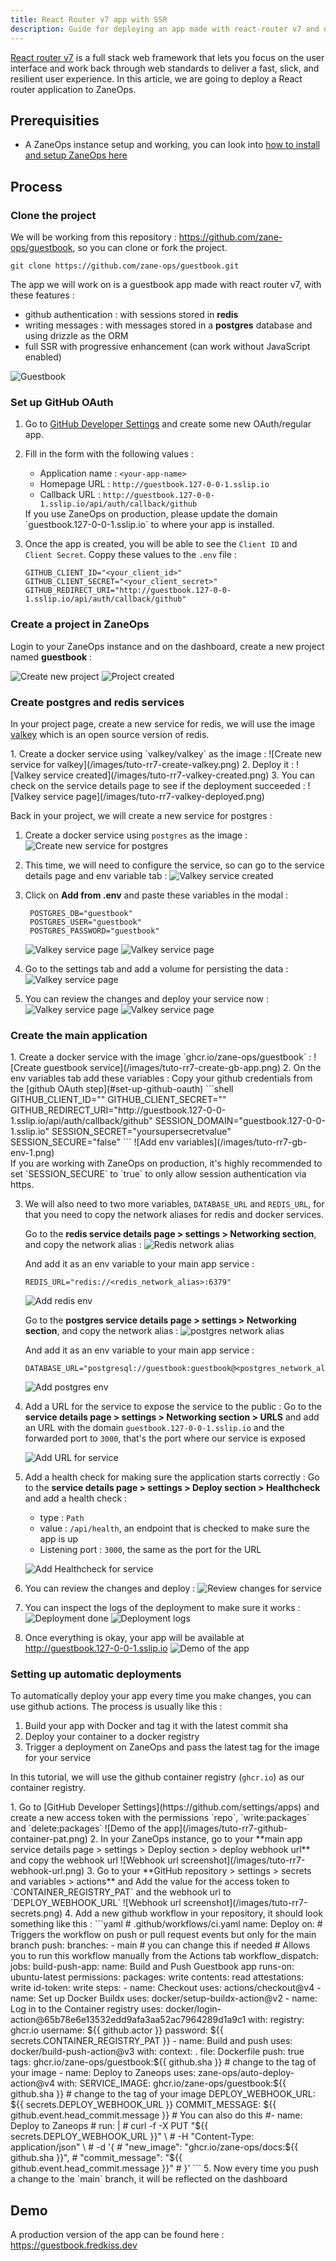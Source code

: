 ```yaml
---
title: React Router v7 app with SSR
description: Guide for deploying an app made with react-router v7 and node postgres 
---
```




[React router v7](https://reactrouter.com) is a full stack web framework that lets you focus on the user interface and work back through web standards to deliver a fast, slick, and resilient user experience. 
In this article, we are going to deploy a React router application to ZaneOps.

## Prerequisities

- A ZaneOps instance setup and working, you can look into [how to install and setup ZaneOps here](/installation)

## Process

### Clone the project

We will be working from this repository : https://github.com/zane-ops/guestbook, so you can clone or fork the project.

```shell
git clone https://github.com/zane-ops/guestbook.git
```

The app we will work on is a guestbook app made with react router v7, with these features : 

- github authentication : with sessions stored in **redis**
- writing messages : with messages stored in a **postgres** database and using drizzle as the ORM
- full SSR with progressive enhancement (can work without JavaScript enabled)

![Guestbook](/images/guestbook-screenshot.png)

### Set up GitHub OAuth

<Steps>

1. Go to [GitHub Developer Settings](https://github.com/settings/apps) and create some new OAuth/regular app.

2. Fill in the form with the following values :
   - Application name : `<your-app-name>`
   - Homepage URL : `http://guestbook.127-0-0-1.sslip.io` 
   - Callback URL : `http://guestbook.127-0-0-1.sslip.io/api/auth/callback/github`
    <Aside type='note'>
    If you use ZaneOps on production, please update the domain `guestbook.127-0-0-1.sslip.io` to where your app is installed.
    </Aside>

3. Once the app is created, you will be able to see the `Client ID` and `Client Secret`. Coppy these values to the `.env` file :

    ```shell
    GITHUB_CLIENT_ID="<your_client_id>"
    GITHUB_CLIENT_SECRET="<your_client_secret>"
    GITHUB_REDIRECT_URI="http://guestbook.127-0-0-1.sslip.io/api/auth/callback/github"
    ```
</Steps>


### Create a project in ZaneOps

Login to your ZaneOps instance and on the dashboard, create a new project named **guestbook** : 

![Create new project](/images/tuto-rr7-new-project.png)
![Project created](/images/tuto-rr7-project-created.png)

### Create postgres and redis services

In your project page, create a new service for redis, we will use the image [valkey](https://valkey.io/) which is an open source version 
of redis.

<Steps>
1. Create a docker service using `valkey/valkey` as the image :
    ![Create new service for valkey](/images/tuto-rr7-create-valkey.png)
2. Deploy it :
    ![Valkey service created](/images/tuto-rr7-valkey-created.png)
3. You can check on the service details page to see if the deployment succeeded : 
    ![Valkey service page](/images/tuto-rr7-valkey-deployed.png)
</Steps>


Back in your project, we will create a new service for postgres :
<Steps>
1. Create a docker service using `postgres` as the image :
    ![Create new service for postgres](/images/tuto-rr7-create-pg.png)

2. This time, we will need to configure the service, so can go to the service details page and env variable tab :
    ![Valkey service created](/images/tuto-rr7-pg-env-tab.png)

3. Click on **Add from .env** and paste these variables in the modal :
   ```shell
    POSTGRES_DB="guestbook"
    POSTGRES_USER="guestbook"
    POSTGRES_PASSWORD="guestbook"
   ```
    ![Valkey service page](/images/tuto-rr7-pg-env-modal.png)
    ![Valkey service page](/images/tuto-rr7-pg-env-added.png)

4. Go to the settings tab and add a volume for persisting the data : 
    ![Valkey service page](/images/tuto-rr7-pg-add-volume.png)

5. You can review the changes and deploy your service now : 
    ![Valkey service page](/images/tuto-rr7-pg-changes.png)
    ![Valkey service page](/images/tuto-rr7-pg-deployed.png)
</Steps>

### Create the main application

<Steps>
1. Create a docker service with the image `ghcr.io/zane-ops/guestbook` :
    ![Create guestbook service](/images/tuto-rr7-create-gb-app.png)
2. On the env variables tab add these variables :
    Copy your github credentials from the [github OAuth step](#set-up-github-oauth)
    ```shell
    GITHUB_CLIENT_ID="<your_client_id>" 
    GITHUB_CLIENT_SECRET="<your_client_secret>"
    GITHUB_REDIRECT_URI="http://guestbook.127-0-0-1.sslip.io/api/auth/callback/github"
    SESSION_DOMAIN="guestbook.127-0-0-1.sslip.io"
    SESSION_SECRET="yoursupersecretvalue"
    SESSION_SECURE="false"
   ``` 
   ![Add env variables](/images/tuto-rr7-gb-env-1.png)
   <Aside type='note'>
   If you are working with ZaneOps on production, it's highly recommended to set `SESSION_SECURE` to `true`
   to only allow session authentication via https.
   </Aside>

3. We will also need to two more variables, `DATABASE_URL` and `REDIS_URL`, for that you need to copy the 
   network aliases for redis and docker services.

   Go to the **redis service details page > settings > Networking section**, and copy the network alias : 
   ![Redis network alias](/images/tuto-rr7-alias-redis.png)

   And add it as an env variable to your main app service : 
   ```shell
   REDIS_URL="redis://<redis_network_alias>:6379"
   ```
   ![Add redis env](/images/tuto-rr7-gb-env-2.png)

   Go to the **postgres service details page > settings > Networking section**, and copy the network alias : 
   ![postgres network alias](/images/tuto-rr7-alias-pg.png)

   And add it as an env variable to your main app service : 
   ```shell
   DATABASE_URL="postgresql://guestbook:guestbook@<postgres_network_alias>:5432/guestbook"
   ```
   ![Add postgres env](/images/tuto-rr7-gb-env-3.png)
4. Add a URL for the service to expose the service to the public : 
    Go to the **service details page > settings > Networking section > URLS** and add 
    an URL with the domain `guestbook.127-0-0-1.sslip.io` and the forwarded port to `3000`, that's the 
    port where our service is exposed 

    ![Add URL for service](/images/tuto-rr7-gb-add-url.png)

5. Add a health check for making sure the application starts correctly :
   Go to the **service details page > settings > Deploy section > Healthcheck** and add a health check : 
   - type : `Path`
   - value : `/api/health`, an endpoint that is checked to make sure the app is up
   - Listening port : `3000`, the same as the port for the URL

   ![Add Healthcheck for service](/images/tuto-rr7-gb-add-healthcheck.png)

6. You can review the changes and deploy : 
   ![Review changes for service](/images/tuto-rr7-gb-changes-modal.png)

7. You can inspect the logs of the deployment to make sure it works : 
   ![Deployment done](/images/tuto-rr7-gb-deployed.png)
   ![Deployment logs](/images/tuto-rr7-gb-logs.png)
8. Once everything is okay, your app will be available at http://guestbook.127-0-0-1.sslip.io
   ![Demo of the app](/images/tuto-rr7-gb-demo.png)
</Steps>


### Setting up automatic deployments 

To automatically deploy your app every time you make changes, you can use github actions. 
The process is usually like this : 
1. Build your app with Docker and tag it with the latest commit sha
2. Deploy your container to a docker registry
3. Trigger a deployment on ZaneOps and pass the latest tag for the image for your service

In this tutorial, we will use the github container registry (`ghcr.io`) as our container registry.

<Steps>
1. Go to [GitHub Developer Settings](https://github.com/settings/apps) and create a new access token with the permissions `repo`, `write:packages` and `delete:packages` 
   ![Demo of the app](/images/tuto-rr7-github-container-pat.png)
2. In your ZaneOps instance, go to your **main app service details page > settings > Deploy section > deploy webhook url** and copy the webhook url 
   ![Webhook url screenshot](/images/tuto-rr7-webhook-url.png)
3. Go to your **GitHub repository > settings > secrets and variables > actions** and Add the value for the access token to `CONTAINER_REGISTRY_PAT` and the webhook url to `DEPLOY_WEBHOOK_URL`
   ![Webhook url screenshot](/images/tuto-rr7-secrets.png)
4. Add a new github workflow in your repository, it should look something like this : 
    ```yaml
    # .github/workflows/ci.yaml
    name: Deploy
    on:
        # Triggers the workflow on push or pull request events but only for the main branch
        push:
            branches:
                - main # you can change this if needed
        # Allows you to run this workflow manually from the Actions tab
        workflow_dispatch:
    jobs:
        build-push-app:
            name: Build and Push Guestbook app
            runs-on: ubuntu-latest
            permissions:
                packages: write
                contents: read
                attestations: write
                id-token: write
            steps:
                - name: Checkout
                  uses: actions/checkout@v4
                - name: Set up Docker Buildx
                  uses: docker/setup-buildx-action@v2
                - name: Log in to the Container registry
                  uses: docker/login-action@65b78e6e13532edd9afa3aa52ac7964289d1a9c1
                  with:
                      registry: ghcr.io
                      username: ${{ github.actor }}
                      password: ${{ secrets.CONTAINER_REGISTRY_PAT }}
                - name: Build and push
                  uses: docker/build-push-action@v3
                  with:
                      context: .
                      file: Dockerfile
                      push: true
                      tags: ghcr.io/zane-ops/guestbook:${{ github.sha }} # change to the tag of your image
                - name: Deploy to Zaneops
                  uses: zane-ops/auto-deploy-action@v4
                  with:
                      SERVICE_IMAGE: ghcr.io/zane-ops/guestbook:${{ github.sha }} # change to the tag of your image
                      DEPLOY_WEBHOOK_URL: ${{ secrets.DEPLOY_WEBHOOK_URL }}
                      COMMIT_MESSAGE: ${{ github.event.head_commit.message }}
                # You can also do this 
                #- name: Deploy to Zaneops
                #  run: |
                #    curl -f -X PUT "${{ secrets.DEPLOY_WEBHOOK_URL }}" \
                #       -H "Content-Type: application/json" \
                #       -d '{
                #             "new_image": "ghcr.io/zane-ops/docs:${{ github.sha }}",
                #             "commit_message": "${{ github.event.head_commit.message }}"
                #           }'
    ```
5. Now every time you push a change to the `main` branch, it will be reflected on the dashboard
</Steps>

## Demo

A production version of the app can be found here : https://guestbook.fredkiss.dev

